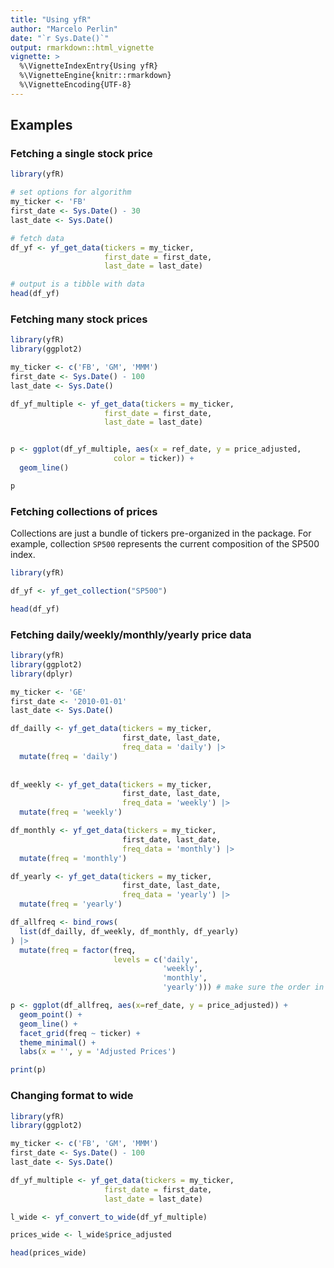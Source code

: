 ```yaml
---
title: "Using yfR"
author: "Marcelo Perlin"
date: "`r Sys.Date()`"
output: rmarkdown::html_vignette
vignette: >
  %\VignetteIndexEntry{Using yfR}
  %\VignetteEngine{knitr::rmarkdown}
  %\VignetteEncoding{UTF-8}
---
```


## Examples

### Fetching a single stock price

```r
library(yfR)

# set options for algorithm
my_ticker <- 'FB'
first_date <- Sys.Date() - 30
last_date <- Sys.Date()

# fetch data
df_yf <- yf_get_data(tickers = my_ticker, 
                     first_date = first_date,
                     last_date = last_date)

# output is a tibble with data
head(df_yf)
```

### Fetching many stock prices

```r
library(yfR)
library(ggplot2)

my_ticker <- c('FB', 'GM', 'MMM')
first_date <- Sys.Date() - 100
last_date <- Sys.Date()

df_yf_multiple <- yf_get_data(tickers = my_ticker, 
                     first_date = first_date,
                     last_date = last_date)


p <- ggplot(df_yf_multiple, aes(x = ref_date, y = price_adjusted,
                       color = ticker)) + 
  geom_line()

p

```


### Fetching collections of prices

Collections are just a bundle of tickers pre-organized in the package. For example, collection `SP500` represents the current composition of the SP500 index. 

```r
library(yfR)

df_yf <- yf_get_collection("SP500")

head(df_yf)
```


### Fetching daily/weekly/monthly/yearly price data 

```r
library(yfR)
library(ggplot2)
library(dplyr)

my_ticker <- 'GE'
first_date <- '2010-01-01'
last_date <- Sys.Date()

df_dailly <- yf_get_data(tickers = my_ticker, 
                         first_date, last_date, 
                         freq_data = 'daily') |>
  mutate(freq = 'daily')
  
  
df_weekly <- yf_get_data(tickers = my_ticker, 
                         first_date, last_date, 
                         freq_data = 'weekly') |>
  mutate(freq = 'weekly')

df_monthly <- yf_get_data(tickers = my_ticker, 
                         first_date, last_date, 
                         freq_data = 'monthly') |>
  mutate(freq = 'monthly')

df_yearly <- yf_get_data(tickers = my_ticker, 
                         first_date, last_date, 
                         freq_data = 'yearly') |>
  mutate(freq = 'yearly')

df_allfreq <- bind_rows(
  list(df_dailly, df_weekly, df_monthly, df_yearly)
) |>
  mutate(freq = factor(freq, 
                       levels = c('daily', 
                                  'weekly',
                                  'monthly',
                                  'yearly'))) # make sure the order in plot is right

p <- ggplot(df_allfreq, aes(x=ref_date, y = price_adjusted)) + 
  geom_point() + 
  geom_line() + 
  facet_grid(freq ~ ticker) + 
  theme_minimal() + 
  labs(x = '', y = 'Adjusted Prices')

print(p)
```


### Changing format to wide

```r
library(yfR)
library(ggplot2)

my_ticker <- c('FB', 'GM', 'MMM')
first_date <- Sys.Date() - 100
last_date <- Sys.Date()

df_yf_multiple <- yf_get_data(tickers = my_ticker, 
                     first_date = first_date,
                     last_date = last_date)

l_wide <- yf_convert_to_wide(df_yf_multiple)

prices_wide <- l_wide$price_adjusted

head(prices_wide)
```
